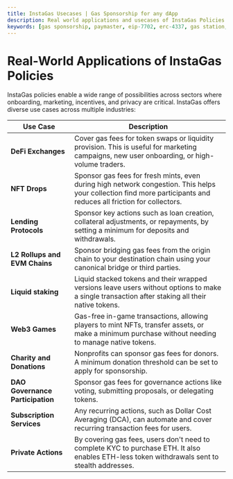 ```yaml
---
title: InstaGas Usecases | Gas Sponsorship for any dApp
description: Real world applications and usecases of InstaGas Policies for Gas Sponsorship
keywords: [gas sponsorship, paymaster, eip-7702, erc-4337, gas station, gas policies, gas abstraction]
---
```


# Real-World Applications of InstaGas Policies

InstaGas policies enable a wide range of possibilities across sectors where onboarding, marketing, incentives, and privacy are critical. 
InstaGas offers diverse use cases across multiple industries:

| Use Case | Description |
| --- | --- |
| **DeFi Exchanges** | Cover gas fees for token swaps or liquidity provision. This is useful for marketing campaigns, new user onboarding, or high-volume traders. |
| **NFT Drops** | Sponsor gas fees for fresh mints, even during high network congestion. This helps your collection find more participants and reduces all friction for collectors. |
| **Lending Protocols** | Sponsor key actions such as loan creation, collateral adjustments, or repayments, by setting a minimum for deposits and withdrawals. |
| **L2 Rollups and EVM Chains** | Sponsor bridging gas fees from the origin chain to your destination chain using your canonical bridge or third parties. |
| **Liquid staking** | Liquid stacked tokens and their wrapped versions leave users without options to make a single transaction after staking all their native tokens. |
| **Web3 Games** | Gas-free in-game transactions, allowing players to mint NFTs, transfer assets, or make a minimum purchase without needing to manage native tokens. |
| **Charity and Donations** | Nonprofits can sponsor gas fees for donors. A minimum donation threshold can be set to apply for sponsorship. |
| **DAO Governance Participation** | Sponsor gas fees for governance actions like voting, submitting proposals, or delegating tokens. |
| **Subscription Services** | Any recurring actions, such as Dollar Cost Averaging (DCA), can automate and cover recurring transaction fees for users. |
| **Private Actions** | By covering gas fees, users don't need to complete KYC to purchase ETH. It also enables ETH-less token withdrawals sent to stealth addresses. |